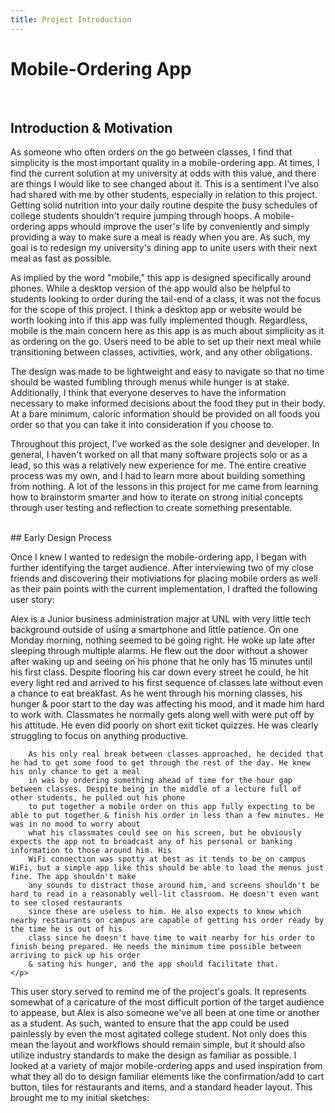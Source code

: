 ```yaml
---
title: Project Introduction
---
```


# Mobile-Ordering App

<br />

## Introduction & Motivation
<p>
    As someone who often orders on the go between classes, I find that simplicity is the most important quality in
    a mobile-ordering app. At times, I find the current solution at my university at odds with this value, and there
    are things I would like to see changed about it. This is a sentiment I've also had shared with me by other students,
    especially in relation to this project. Getting solid nutrition into your daily routine despite the busy schedules of 
    college students shouldn't require jumping through hoops. A mobile-ordering apps whould improve the user's life by
    conveniently and simply providing a way to make sure a meal is ready when you are. As such, my goal is to redesign my 
    university's dining app to unite users with their next meal as fast as possible.
</p>

<p>
    As implied by the word "mobile," this app is designed specifically around phones. While a desktop version of the
    app would also be helpful to students looking to order during the tail-end of a class, it was not the focus for
    the scope of this project. I think a desktop app or website would be worth looking into if this app was fully implemented though.
    Regardless, mobile is the main concern here as this app is as much about simplicity as it as ordering on the go. Users
    need to be able to set up their next meal while transitioning between classes, activities, work, and any other obligations.
</p>

<p>
    The design was made to be lightweight and easy to navigate so that no time should be wasted fumbling
    through menus while hunger is at stake. Additionally, I think that everyone deserves to have the information necessary
    to make informed decisions about the food they put in their body. At a bare minimum, caloric information should be
    provided on all foods you order so that you can take it into consideration if you choose to.
</p>

<p>
    Throughout this project, I've worked as the sole designer and developer. In general, I haven't worked on all that many
    software projects solo or as a lead, so this was a relatively new experience for me. The entire creative process was
    my own, and I had to learn more about building something from nothing. A lot of the lessons in this project for me
    came from learning how to brainstorm smarter and how to iterate on strong initial concepts through user testing and
    reflection to create something presentable.
</p>
<br />
## Early Design Process
<p>
    Once I knew I wanted to redesign the mobile-ordering app, I began with further identifying the target audience. After
    interviewing two of my close friends and discovering their motiviations for placing mobile orders as well as their pain points
    with the current implementation, I drafted the following user story:
    
</p>

<div style={{display: "flex", width: "100%", justifyContent: "center"}}>
    <p style={{width: "75%", textAlign: "center"}}>
        Alex is a Junior business administration major at UNL with very little tech background outside of using a smartphone and little patience.
        On one Monday morning, nothing seemed to be going right. He woke up late after sleeping through multiple alarms. He flew out the door without
        a shower after waking up and seeing on his phone that he only has 15 minutes until his first class. Despite flooring his car down every street he could,
        he hit every light red and arrived to his first sequence of classes late without even a chance to eat breakfast. As he went through his morning classes,
        his hunger & poor start to the day was affecting his mood, and it made him hard to work with. Classmates he normally gets along well with were put off by his attitude.
        He even did poorly on short exit ticket quizzes. He was clearly struggling to focus on anything productive.

        As his only real break between classes approached, he decided that he had to get some food to get through the rest of the day. He knew his only chance to get a meal 
        in was by ordering something ahead of time for the hour gap between classes. Despite being in the middle of a lecture full of other students, he pulled out his phone
        to put together a mobile order on this app fully expecting to be able to put together & finish his order in less than a few minutes. He was in no mood to worry about
        what his classmates could see on his screen, but he obviously expects the app not to broadcast any of his personal or banking information to those around him. His 
        WiFi connection was spotty at best as it tends to be on campus WiFi, but a simple app like this should be able to load the menus just fine. The app shouldn't make 
        any sounds to distract those around him, and screens shouldn't be hard to read in a reasonably well-lit classroom. He doesn't even want to see closed restaurants 
        since these are useless to him. He also expects to know which nearby restaurants on campus are capable of getting his order ready by the time he is out of his 
        class since he doesn't have time to wait nearby for his order to finish being prepared. He needs the minimum time possible between arriving to pick up his order 
        & sating his hunger, and the app should facilitate that.
    </p>
</div>

<p>
    This user story served to remind me of the project's goals. It represents somewhat of a caricature of the most difficult 
    portion of the target audience to appease, but Alex is also someone we've all been at one time or another as a student. As
    such, wanted to ensure that the app could be used painlessly by even the most agitated college student. Not only does this mean
    the layout and workflows should remain simple, but it should also utilize industry standards to make the design as familiar
    as possible. I looked at a variety of major mobile-ordering apps and used inspiration from what they all do to design familiar
    elements like the confirmation/add to cart button, tiles for restaurants and items, and a standard header layout. This brought
    me to my initial sketches:
</p>